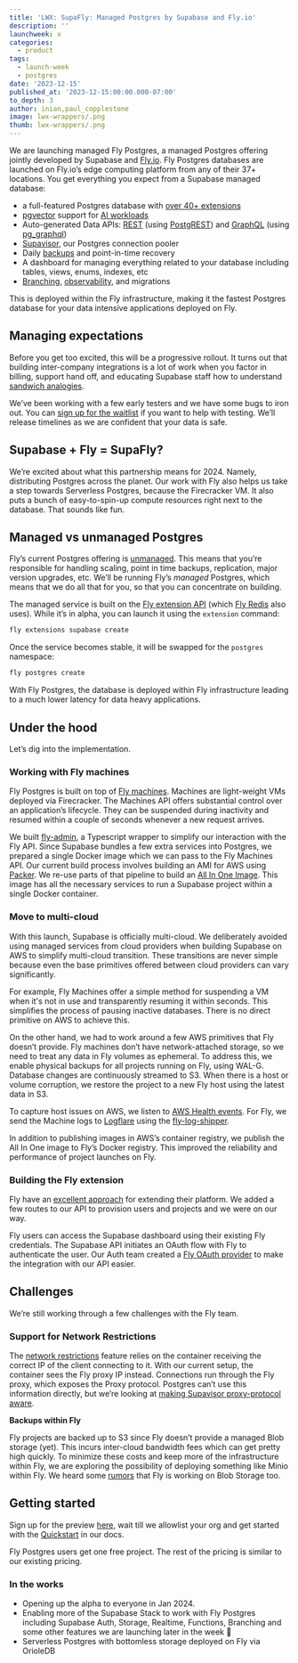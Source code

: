 ```yaml
---
title: 'LWX: SupaFly: Managed Postgres by Supabase and Fly.io'
description: ''
launchweek: x
categories:
  - product
tags:
  - launch-week
  - postgres
date: '2023-12-15'
published_at: '2023-12-15:00:00.000-07:00'
to_depth: 3
author: inian,paul_copplestone
image: lwx-wrappers/.png
thumb: lwx-wrappers/.png
---
```


We are launching managed Fly Postgres, a managed Postgres offering jointly developed by Supabase and [Fly.io](http://Fly.io). Fly Postgres databases are launched on Fly.io’s edge computing platform from any of their 37+ locations. You get everything you expect from a Supabase managed database:

- a full-featured Postgres database with [over 40+ extensions](https://github.com/supabase/postgres)
- [pgvector](https://github.com/pgvector/pgvector/) support for [AI workloads](https://supabase.com/docs/guides/ai)
- Auto-generated Data APIs: [REST](https://supabase.com/docs/guides/api) (using [PostgREST](https://postgrest.org)) and [GraphQL](https://supabase.com/docs/guides/graphql) (using [pg_graphql](https://github.com/supabase/pg_graphql/))
- [Supavisor](https://supabase.com/blog/supavisor-postgres-connection-pooler), our Postgres connection pooler
- Daily [backups](https://supabase.com/docs/guides/platform/backups) and point-in-time recovery
- A dashboard for managing everything related to your database including tables, views, enums, indexes, etc
- [Branching](https://supabase.com/docs/guides/platform/branching), [observability](https://github.com/supabase/supabase-grafana), and migrations

This is deployed within the Fly infrastructure, making it the fastest Postgres database for your data intensive applications deployed on Fly.

## Managing expectations

Before you get too excited, this will be a progressive rollout. It turns out that building inter-company integrations is a lot of work when you factor in billing, support hand off, and educating Supabase staff how to understand [sandwich analogies](https://fly.io/blog/carving-the-scheduler-out-of-our-orchestrator/). 

We’ve been working with a few early testers and we have some bugs to iron out. You can [sign up for the waitlist](https://forms.supabase.com/fly-postgres) if you want to help with testing. We’ll release timelines as we are confident that your data is safe.

## Supabase + Fly = SupaFly?

We’re excited about what this partnership means for 2024. Namely, distributing Postgres across the planet. Our work with Fly also helps us take a step towards Serverless Postgres, because the Firecracker VM. It also puts a bunch of easy-to-spin-up compute resources right next to the database. That sounds like fun.

## Managed vs unmanaged Postgres

Fly’s current Postgres offering is [unmanaged](https://fly.io/docs/postgres/getting-started/what-you-should-know). This means that you’re responsible for handling scaling, point in time backups, replication, major version upgrades, etc. We’ll be running Fly’s *managed* Postgres, which means that we do all that for you, so that you can concentrate on building. 

The managed service is built on the [Fly extension API](https://fly.io/docs/reference/extensions_api/) (which [Fly Redis](https://fly.io/docs/reference/redis/) also uses). While it’s in alpha, you can launch it using the `extension` command:

```markdown
fly extensions supabase create
```

Once the service becomes stable, it will be swapped for the `postgres` namespace:

```markdown
fly postgres create
```

With Fly Postgres, the database is deployed within Fly infrastructure leading to a much lower latency for data heavy applications.

## Under the hood

Let’s dig into the implementation.

### **Working with Fly machines**

Fly Postgres is built on top of [Fly machines](https://fly.io/docs/machines/). Machines are light-weight VMs deployed via Firecracker. The Machines API offers substantial control over an application’s lifecycle. They can be suspended during inactivity and resumed within a couple of seconds whenever a new request arrives. 

We built [fly-admin](https://github.com/supabase/fly-admin), a Typescript wrapper to simplify our interaction with the Fly API. Since Supabase bundles a few extra services into Postgres, we prepared a single Docker image which we can pass to the Fly Machines API. Our current build process involves building an AMI for AWS using [Packer](https://www.packer.io/). We re-use parts of that pipeline to build an [All In One Image](https://github.com/supabase/postgres/tree/develop/docker/all-in-one). This image has all the necessary services to run a Supabase project within a single Docker container. 

### **Move to multi-cloud**

With this launch, Supabase is officially multi-cloud. We deliberately avoided using managed services from cloud providers when building Supabase on AWS to simplify multi-cloud transition. These transitions are never simple because even the base primitives offered between cloud providers can vary significantly. 

For example, Fly Machines offer a simple method for suspending a VM when it's not in use and transparently resuming it within seconds. This simplifies the process of pausing inactive databases. There is no direct primitive on AWS to achieve this. 

On the other hand, we had to work around a few AWS primitives that Fly doesn’t provide. Fly machines don’t have network-attached storage, so we need to treat any data in Fly volumes as ephemeral. To address this, we enable physical backups for all projects running on Fly, using WAL-G. Database changes are continuously streamed to S3. When there is a host or volume corruption, we restore the project to a new Fly host using the latest data in S3. 

To capture host issues on AWS, we listen to [AWS Health events](https://docs.aws.amazon.com/health/latest/ug/aws-health-concepts-and-terms.html). For Fly, we send the Machine logs to [Logflare](https://logflare.com/) using the [fly-log-shipper](https://github.com/superfly/fly-log-shipper). 

In addition to publishing images in AWS’s container registry, we publish the All In One image to Fly’s Docker registry. This improved the reliability and performance of project launches on Fly. 

### **Building the Fly extension**

Fly have an [excellent approach](https://fly.io/docs/reference/extensions_api/) for extending their platform. We added a few routes to our API to provision users and projects and we were on our way. 

Fly users can access the Supabase dashboard using their existing Fly credentials. The Supabase API initiates an OAuth flow with Fly to authenticate the user. Our Auth team created a [Fly OAuth provider](https://github.com/supabase/gotrue/pull/1261) to make the integration with our API easier.

## Challenges

We’re still working through a few challenges with the Fly team.

### **Support for Network Restrictions**

The [network restrictions](https://supabase.com/docs/guides/platform/network-restrictions) feature relies on the container receiving the correct IP of the client connecting to it. With our current setup, the container sees the Fly proxy IP instead. Connections run through the Fly proxy, which exposes the Proxy protocol. Postgres can’t use this information directly, but we’re looking at [making Supavisor proxy-protocol aware](https://github.com/supabase/supavisor).

**Backups within Fly**

Fly projects are backed up to S3 since Fly doesn’t provide a managed Blob storage (yet). This incurs inter-cloud bandwidth fees which can get pretty high quickly. To minimize these costs and keep more of the infrastructure within Fly, we are exploring the possibility of deploying something like Minio within Fly. We heard some [rumors](https://community.fly.io/t/blob-storage-without-blowing-transit-budget/9903/5) that Fly is working on Blob Storage too. 

## Getting started

Sign up for the preview [here](https://forms.supabase.com/fly-postgres), wait till we allowlist your org and get started with the [Quickstart](https://supabase.com/docs/guides/platform/fly-postgres#quickstart) in our docs. 

Fly Postgres users get one free project. The rest of the pricing is similar to our existing pricing.

### In the works

- Opening up the alpha to everyone in Jan 2024.
- Enabling more of the Supabase Stack to work with Fly Postgres including Supabase Auth, Storage, Realtime, Functions, Branching and some other features we are launching later in the week 🤫
- Serverless Postgres with bottomless storage deployed on Fly via OrioleDB
